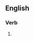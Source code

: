 ==English==

===Verb===
{{head|en|verb form}}

# {{present participle of|alkalinize|lang=en|nocat=1}}